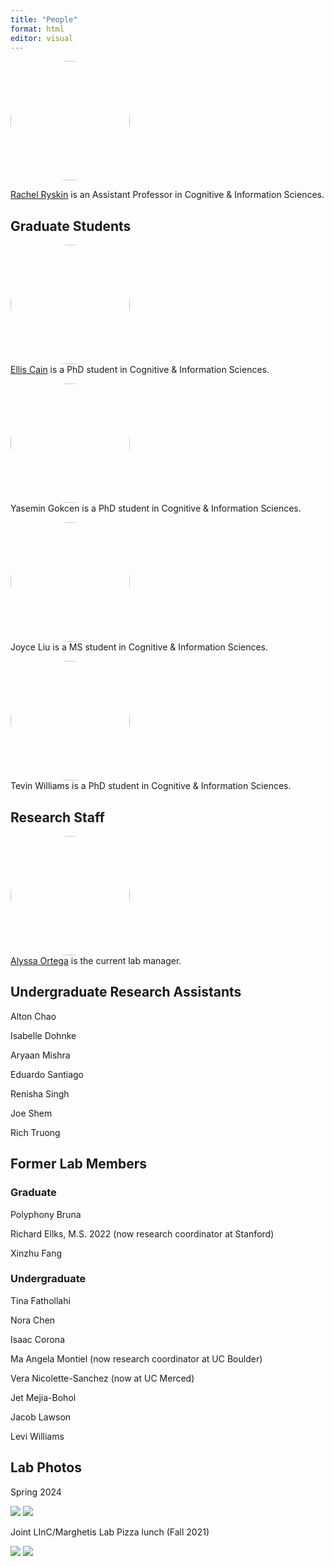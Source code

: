 ```yaml
---
title: "People"
format: html
editor: visual
---
```


<div>

![](img/avatar.jpg){style="border-radius: 50%;" width="191"}\

[Rachel Ryskin](http://rachelrysk.in) is an Assistant Professor in
Cognitive & Information Sciences.

</div>

## Graduate Students

::: {layout-ncol="2"}
![](img/avatar_cain.jpeg){style="border-radius: 50%;" width="191"}\
[Ellis Cain](https://ellisc.dev/) is a PhD student in Cognitive &
Information Sciences.
:::

::: {layout-ncol="2"}
![](img/gokcen.jpg){style="border-radius: 50%;" width="191"}\
Yasemin Gokcen is a PhD student in Cognitive & Information Sciences.
:::

::: {layout-ncol="2"}
![](img/avatar_liu.jpg){style="border-radius: 50%;" width="191"}\
Joyce Liu is a MS student in Cognitive & Information Sciences.
:::

::: {layout-ncol="2"}
![](img/avatar_williams.jpeg){style="border-radius: 50%;" width="191"}\
Tevin Williams is a PhD student in Cognitive & Information Sciences.
:::

## Research Staff

::: {layout-ncol="2"}
![](img/ortega.jpg){style="border-radius: 50%;" width="191"}\
[Alyssa Ortega](https://www.linkedin.com/in/avortega) is the current lab
manager.
:::

## Undergraduate Research Assistants

Alton Chao

Isabelle Dohnke

Aryaan Mishra

Eduardo Santiago

Renisha Singh

Joe Shem

Rich Truong

## Former Lab Members

### Graduate

Polyphony Bruna

Richard Ellks, M.S. 2022 (now research coordinator at Stanford)

Xinzhu Fang

### Undergraduate

Tina Fathollahi

Nora Chen

Isaac Corona

Ma Angela Montiel (now research coordinator at UC Boulder)

Vera Nicolette-Sanchez (now at UC Merced)

Jet Mejia-Bohol

Jacob Lawson

Levi Williams

## Lab Photos

Spring 2024

![](img/spring2024_lab_photo_normal.jpg) ![](img/spring2024_lab_photo_funny.jpg)

Joint LInC/Marghetis Lab Pizza lunch (Fall 2021)

![](img/fall2021_pizza.jpg) ![](img/fall2021_pizza2.jpg)
